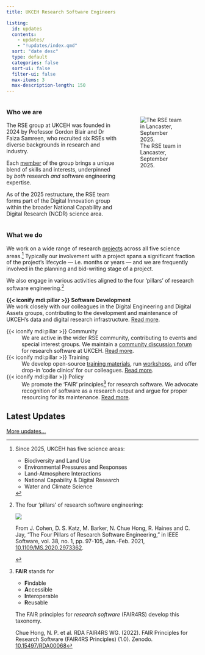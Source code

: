 ```yaml
---
title: UKCEH Research Software Engineers

listing:
  id: updates
  contents: 
    - updates/
    - "!updates/index.qmd"
  sort: "date desc"
  type: default
  categories: false
  sort-ui: false
  filter-ui: false
  max-items: 3
  max-description-length: 150
---
```


:::: {.columns}
::: {.column width="60%"}

### Who we are

The RSE group at UKCEH was founded in 2024 by Professor Gordon Blair and Dr Faiza Samreen, who recruited six RSEs with diverse backgrounds in research and industry.

Each [member](/people.html) of the group brings a unique blend of skills and interests, underpinned by _both_ research _and_ software engineering expertise.

As of the 2025 restructure, the RSE team forms part of the Digital Innovation group within the broader National Capability and Digital Research (NCDR) science area.

:::
::: {.column width="40%"}

<br>

![The RSE team in Lancaster, September 2025.](https://cdn.pixabay.com/photo/2015/10/05/22/37/blank-profile-picture-973460_1280.png)

:::
::::


### What we do

We work on a wide range of research [projects](/projects.html) across all five science areas.[^1]
Typically our involvement with a project spans a significant fraction of the project's lifecycle --- i.e. months or years --- and we are frequently involved in the planning and bid-writing stage of a project.

[^1]: Since 2025, UKCEH has five science areas:

    - Biodiversity and Land Use
    - Environmental Pressures and Responses
    - Land-Atmosphere Interactions
    - National Capability & Digital Research
    - Water and Climate Science


We also engage in various activities aligned to the four 'pillars' of research software engineering.[^2]

[^2]: The four 'pillars' of research software engineering:

    ::: {#fig-pillars2}

    ![](assets/pillars.gif)

    From J. Cohen, D. S. Katz, M. Barker, N. Chue Hong, R. Haines and C. Jay, "The Four Pillars of Research Software Engineering," in IEEE Software, vol. 38, no. 1, pp. 97-105, Jan.-Feb. 2021, [10.1109/MS.2020.2973362](https://doi.org/10.1109/MS.2020.2973362).

    :::

**{{< iconify mdi:pillar >}} Software Development** \
We work closely with our colleagues in the Digital Engineering and Digital Assets groups, contributing to the development and maintenance of UKCEH's data and digital research infrastructure. [Read more](/updates.html#category=software).

<!-- Contributions to open source software? -->

{{< iconify mdi:pillar >}} Community
: We are active in the wider RSE community, contributing to events and special interest groups. We maintain a [community discussion forum](https://github.com/ukceh-rse/community/discussions) for research software at UKCEH. [Read more](/updates.html#category=community).

{{< iconify mdi:pillar >}} Training
: We develop open-source [training materials](/tutorials.html), run [workshops](/workshops.qmd), and offer drop-in 'code clinics' for our colleagues. [Read more](/updates.html#category=training).

{{< iconify mdi:pillar >}} Policy
: We promote the 'FAIR' principles[^3] for research software. We advocate recognition of software as a research output and argue for proper resourcing for its maintenance. [Read more](/updates.html#category=policy).

[^3]: **FAIR** stands for

    - **F**indable
    - **A**ccessible
    - **I**nteroperable
    - **R**eusable

    The FAIR principles for _research software_ (FAIR4RS) develop this taxonomy.

    Chue Hong, N. P. et al. RDA FAIR4RS WG. (2022). FAIR Principles for Research Software (FAIR4RS Principles) (1.0). Zenodo. [10.15497/RDA00068](https://doi.org/10.15497/RDA00068)


## Latest Updates

::: {#updates}
:::

[More updates...](/updates.html)

